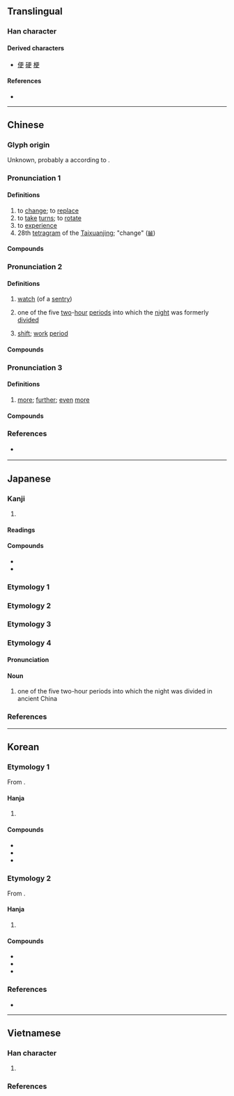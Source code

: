 {{also|史|吏}}
{{character info}}
{{character info|codepoint=0xF901}}
==Translingual==
{{stroke order|strokes=7}}

===Han character===
{{Han char|rn=73|rad=曰|as=03|sn=7|four=10506|canj=MLWK|ids=⿱一⿻日乂}}

====Derived characters====
* [[便]] [[硬]] [[梗]]

====References====
* {{Han ref|kx=0502.060|dkj=14283|dj=0874.040|hdz=10020.020|uh=66F4|ud=26356|bh=A7F3|bd=42995}}

----

==Chinese==
{{zh-forms}}

===Glyph origin===
{{Han etyl}}
Unknown, probably a {{Han compound|丙|攴|ls=psc|c1=p|c2=s|nocap=yes}} according to ''{{w|Shuowen}}''.

===Pronunciation 1===
{{zh-pron
|m=gēng,jīng,1nb=standard in Mainland and Taiwan,2nb=see the note below
|m_note=“jīng” - literary variant for sense “to experience”
|m-s=
|c=gang1
|c-t=
|g=
|h=pfs=n:kiên
|j=
|mb=
|md=găng
|mn=xm,zz,tw:keng/qz:kng
|mn_note=literary reading
|mn-t=gêng1
|w=
|x=
|dial=1
|mc=1
|oc=1
|cat=v
}}

====Definitions====
{{zh-hanzi}}

# to [[change]]; to [[replace]]
# to [[take]] [[turn]]s; to [[rotate]]
# to [[experience]]
# 28th [[tetragram]] of the [[Taixuanjing]]; "change" ([[𝌡]])

====Compounds====
{{zh-der|fold=1|更調|厲精更始|堂構更新|更賦|更審|更張|更唱|洗盞更酌|更弦易轍|更化|更立|更姓|更訂|更年期|更故|更改|更名改姓|更始|更定|朝更暮改|朝更夕改|更正|改弦更張|更衣|更番|更端|更換|更動|更替|萬象更新|更新換代|更行|更新|更迭|滌故更新|改姓更名|更年|更衣室|洗削更革|更變|更代|更易|更休|更正啟事|更相|更次|更僕難數|更名|紛更|解弦更張|變更|與民更始|除舊更新}}

===Pronunciation 2===
{{zh-pron
|m=gēng,jīng,2na=nonstandard or dialectal, the time sense
|m-s=
|c=gaang1
|c-t=
|g=
|h=pfs=kâng
|j=jing1
|mb=
|md=gĕng
|mn=xm,qz,tp,lk,sx,km,mg,hc:kiⁿ/zz,kh,tn,yl,tc:keⁿ
|mn_note=vernacular reading
|mn-t=gên1
|w=
|x=
|dial=n
|mc=1
|oc=1
|ma=
|cat=n
}}

====Definitions====
{{zh-hanzi}}

# {{lb|zh|historical}} [[watch]] (of a [[sentry]])
# {{lb|zh|historical}} one of the five [[two]]-[[hour]] [[period]]s into which the [[night]] was formerly [[divide]]d
# {{lb|zh|by extension|Hong Kong Cantonese}} [[shift]]; [[work]] [[period]]

====Compounds====
{{zh-der|fold=1|五更三點|定更|夜半三更|五更|夜靜更深|三更四鼓|五更雞|五更頭|坐更|三更|九更天|夜靜更長|守更|八更|值更|半夜三更|五更天|夜靜更闌|三更半夜|嚴更|二五更|初更|司更|更深人靜|打更|更闌|持更|更籌|更深夜靜|更深|更鼓|更漏|知更鳥|更夫|更頭|更長夢短|看更|更長漏永|更深半夜|率更|深更半夜|更樓|更夜|漏盡更闌|更籤|更房|更鼓敲盡|更次|更闌人靜|更點|巡更|鼉更|黑更半夜|鬼打更|連更徹夜|起更|深更}}

===Pronunciation 3===
{{zh-pron
|m=gèng
|c=gang3
|h=pfs=ns:kien
|md=gáing
|mn=xm,zz,tw:kèng/qz:kǹg
|mn_note=literary reading
|mn-t=gêng3
|w=
|dial=2
|mc=2
|oc=2
|ma=y
|cat=adv
}}

====Definitions====
{{zh-hanzi}}

# [[more]]; [[further]]; [[even]] [[more]]
#: {{zh-x|我 的 裙子{zi} 更 漂亮{liang}！|My skirt is '''even more''' beautiful!}}
#: {{zh-x|加拿大 的 房子{zi} 比 ^美國 的 更 貴。|Canadian homes are '''even more''' expensive than American homes.}}

====Compounds====
{{zh-der|fold=1|更生人|更生保護|更做到|更轉一竿|更加|更甚|更不消說|更勝一籌|更且|更做道|更做|更上層樓|更待何時|更待干罷|更則道|更復|更生|那更|自力更生|更上一層樓}}

===References===
* {{qualifier|Min Nan}} {{thcwd|3228}}

{{zh-cat|Beginning}}

----

==Japanese==

===Kanji===
{{ja-kanji|grade=c|rs=一06}}

# {{rfdef|ja|sort=曰03}}

====Readings====
{{ja-readings
|goon=きょう
|kanon=こう
|kun=さら-, ふ-かす, ふ-ける, あらた-める
}}

====Compounds====
* {{ja-r|変更|へんこう}}
* {{ja-r|更新|こうしん}}

===Etymology 1===
{{ja-kanjitab|さら|yomi=k}}
{{ja-see|新}}

===Etymology 2===
{{ja-kanjitab|こもごも|yomi=k}}
{{ja-see|こもごも}}

===Etymology 3===
{{ja-kanjitab|ふ|yomi=k}}
{{ja-see|更け}}

===Etymology 4===
{{ja-kanjitab|こう|yomi=o}}

====Pronunciation====
{{ja-pron|こう|y=o|acc=1|acc_ref=DJR}}

====Noun====
{{ja-noun|こう|hhira=かう}}

# one of the five two-hour periods into which the night was divided in ancient China

===References===
<references/>

----

==Korean==

===Etymology 1===
From {{der|ko|ltc|-}} {{ltc-l|更|id=2}}.

====Hanja====
{{ko-hanja|다시|갱}}

# {{hanja form of|갱|[[again]]}}

====Compounds====
* {{ko-l|'''[[갱신]]'''|[[renewal]] (of the timeline of a contract / of an expiration date); [[update]]; [[refresh]]|'''更新'''}}
* {{ko-l|갱생|[[rebirth]]; [[revival]]; [[redemption]]; [[reformed]]|更生}}
* {{ko-l|갱년기|[[menopause]]|更年期}}

===Etymology 2===
From {{der|ko|ltc|-}} {{ltc-l|更|id=1}}.

====Hanja====
{{ko-hanja|고치다|고칠|경}}

# {{hanja form of|경|[[change]]; [[fix]]}}

====Compounds====
* {{ko-l|'''[[경신]]'''|[[breaking]] a [[record]]; [[setting]] a new [[record]]; [[renewal]] (of a record); [[renovation]]|'''更新'''}}
* {{ko-l|변경|[[change]]|變更}}
* {{ko-l|경질|[[dismissal]]|更迭}}

===References===
* {{R:hanjadoc|4752}}

----

==Vietnamese==

===Han character===
{{vi-readings|rs=曰03
|hanviet=canh-tdcndg;tdcntd;gdhn, cánh-tdcndg;gdhn
|phienthiet=
|nom=canh-tdcndg;tdcntd;gdhn, cánh-tdcndg;tdcntd, cành-tdcndg, gánh-tdcntd, ngạnh-gdhn
}}

# {{han tu form of|canh|to [[watch]]; to [[guard]]}}

===References===
<references/>